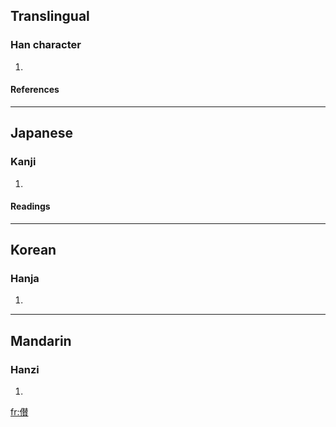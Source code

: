 ==Translingual==
===Han character===
{{Han char|rn=9|rad=人|as=15|sn=17|four=|canj=人手人金 (OQOC)}}
# {{defn|Han}}
====References====
{{Han ref|kx=0120.250|dkj=01258|dj=0254.230|hdz=10232.140|uh=5127|ud=20775}}
----
==Japanese==
===Kanji===
{{ja-kanji|grade=|rs=人15}}
# {{defn|Japanese}}
====Readings====
{{ja-readings|on=[[さん]] (san)|kun=[[あつめる]] (atsumeru), [[あつまる]] (atsumaru)}}
----
==Korean==
===Hanja===
{{ko-hanja|hangeul=찬|rv=chan|mr=ch'an}}
# {{defn|Korean}}
----
==Mandarin==
===Hanzi===
{{cmn-hanzi|pin=[[zǎn]] (zan3)|wg=tsan<sup>3</sup>}}
# {{defn|Mandarin}}

[[fr:儧]]